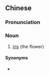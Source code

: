 {{also|鸢尾}}
==Chinese==
{{zh-forms|s=鸢尾}}

===Pronunciation===
{{zh-pron
|m=yuānwěi
|cat=n
}}

===Noun===
{{zh-noun}}

# [[iris]] (the flower)

====Synonyms====
* {{zh-l|鳶尾花}}